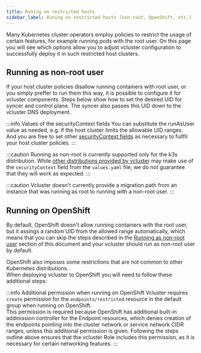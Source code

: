 ```yaml
---
title: Runing on restricted hosts
sidebar_label: Runing on restricted hosts (non-root, OpenShift, etc.)
---
```



Many Kubernetes cluster operators employ policies to restrict the usage of certain features, for example running pods with the root user.
On this page you will see which options allow you to adjust vcluster configuration to successfully deploy it in such restricted host clusters.

## Running as non-root user
If your host cluster policies disallow running containers with root user, or you simply preffer to run them this way, it is possible to configure it for vcluster components. Steps below show how to set the desired UID for syncer and control plane. The syncer also passes this UID down to the vcluster DNS deployment.

<NonRootSegment/>

:::info Values of the securityContext fields
You can substitute the runAsUser value as needed, e.g. if the host cluster limits the allowable UID ranges.  
And you are free to set other [securityContext fields](https://kubernetes.io/docs/reference/generated/kubernetes-api/v1.22/#podsecuritycontext-v1-core) as necessary to fullfil your host cluster policies.
:::

:::caution
Running as non-root is currently supported only for the k3s distribution. While [other distributions provided by vcluster](./other-distributions) may make use of the `securityContext` field from the `values.yaml` file, we do not guarantee that they will work as expected.
:::

:::caution
Vcluster doesn't currently provide a migration path from an instance that was running as root to running with a non-root user.
:::

## Running on OpenShift
By default, OpenShift doesn't allow running containers with the root user, but it assings a random UID from the allowed range automatically, which means that you can skip the steps described in the [Running as non-root user](#running-as-non-root-user) section of this document and your vcluster should run as non-root user by default.

OpenShift also imposes some restrictions that are not common to other Kubernetes distributions.  
When deploying vcluster to OpenShift you will need to follow these additional steps:

<OpenshiftSegment/>

:::info Additional permission when running on OpenShift
Vcluster requires `create` permission for the `endpoints/restricted` resource in the default group when running on OpenShift.  
This permission is required because OpenShift has additional built-in addmission controller for the Endpoint resources, which denies creation of the endpoints pointing into the cluster network or service network CIDR ranges, unless this additional permission is given.
Following the steps outline above ensures that the vcluster Role includes this permission, as it is necessary for certain networking features. 
:::